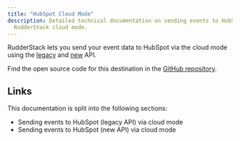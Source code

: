 ```yaml
---
title: "HubSpot Cloud Mode"
description: Detailed technical documentation on sending events to HubSpot using the
  RudderStack cloud mode.
---
```


RudderStack lets you send your event data to HubSpot via the <Link to="/destinations/rudderstack-connection-modes/#cloud-mode">cloud mode</Link> using the [legacy](https://legacydocs.hubspot.com/docs/overview?_ga=2.34803302.670362313.1663315856-97001172.1658910392) and [new](https://developers.hubspot.com/docs/api/overview) API.


<div class="infoBlock">
Find the open source code for this destination in the <a href="https://github.com/rudderlabs/rudder-transformer/tree/master/v0/destinations/hs">GitHub repository</a>.
</div>

## Links

This documentation is split into the following sections:

- <Link to="/destinations/streaming-destinations/hubspot/hubspot-cloud-mode/hubspot-legacy-api-cloud/">Sending events to HubSpot (legacy API) via cloud mode</Link>
- <Link to="/destinations/streaming-destinations/hubspot/hubspot-cloud-mode/hubspot-new-api-cloud">Sending events to HubSpot (new API) via cloud mode</Link>